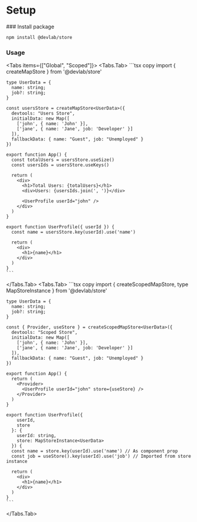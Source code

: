 
# Setup

<Steps>
### Install package

```bash copy npm2yarn
npm install @devlab/store
```

### Usage

<Tabs items={["Global", "Scoped"]}>
  <Tabs.Tab>
    ```tsx copy
    import { createMapStore } from '@devlab/store'

    type UserData = {
      name: string;
      job?: string;
    }

    const usersStore = createMapStore<UserData>({
      devtools: "Users Store",
      initialData: new Map([
        ['john', { name: 'John' }],
        ['jane', { name: 'Jane', job: 'Developer' }]
      ]),
      fallbackData: { name: "Guest", job: "Unemployed" }
    })

    export function App() {
      const totalUsers = usersStore.useSize()
      const usersIds = usersStore.useKeys()

      return (
        <div>
          <h1>Total Users: {totalUsers}</h1>
          <div>Users: {usersIds.join(', ')}</div>

          <UserProfile userId="john" />
        </div>
      )
    }

    export function UserProfile({ userId }) {
      const name = usersStore.key(userId).use('name')

      return (
        <div>
          <h1>{name}</h1>
        </div>
      )
    }
    ```

  </Tabs.Tab>
  <Tabs.Tab>
    ```tsx copy
    import { createScopedMapStore, type MapStoreInstance } from '@devlab/store'

    type UserData = {
      name: string;
      job?: string;
    }

    const { Provider, useStore } = createScopedMapStore<UserData>({
      devtools: "Scoped Store",
      initialData: new Map([
        ['john', { name: 'John' }],
        ['jane', { name: 'Jane', job: 'Developer' }]
      ]),
      fallbackData: { name: "Guest", job: "Unemployed" }
    })

    export function App() {
      return (
        <Provider>
          <UserProfile userId="john" store={useStore} />
        </Provider>
      )
    }

    export function UserProfile({
        userId,
        store
      }: {
        userId: string,
        store: MapStoreInstance<UserData>
      }) {
      const name = store.key(userId).use('name') // As component prop
      const job = useStore().key(userId).use('job') // Imported from store instance

      return (
        <div>
          <h1>{name}</h1>
        </div>
      )
    }
    ```

  </Tabs.Tab>
</Tabs>

</Steps>
